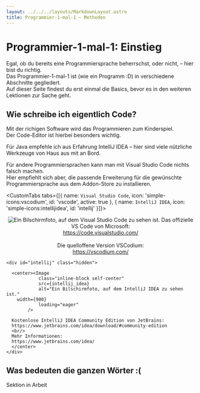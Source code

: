 ```yaml
---
layout: ../../../layouts/MarkdownLayout.astro
title: Programmier-1-mal-1 – Methoden
---
```



# Programmier-1-mal-1: Einstieg

Egal, ob du bereits eine Programmiersprache beherrschst, oder nicht, – hier bist du richtig.  
Das Programmier-1-mal-1 ist (wie ein Programm :D) in verschiedene Abschnitte gegliedert.  
Auf dieser Seite findest du erst einmal die Basics, bevor es in den weiteren Lektionen zur Sache geht.  

## Wie schreibe ich eigentlich Code?
Mit der richigen Software wird das Programmieren zum Kinderspiel.  
Der Code-Editor ist hierbei besonders wichtig.  

Für Java empfehle ich aus Erfahrung IntelliJ IDEA – hier sind viele nützliche Werkzeuge von Haus aus mit an Bord.  

Für andere Programmiersprachen kann man mit Visual Studio Code nichts falsch machen.  
Hier empfiehlt sich aber, die passende Erweiterung für die gewünschte Programmiersprache aus dem Addon-Store zu installieren.

<CustomTabs tabs={[{
    name: `Visual Studio Code`,
    icon: 'simple-icons:vscodium',
    id: 'vscode',
    active: true
}, {
    name: `IntelliJ IDEA`,
    icon: 'simple-icons:intellijidea',
    id: 'intellij'
}]}>
    <div id="vscode" data-active="true">
    <center>
      <Image
				class="inline-block self-center"
				src={vscodium}
				alt="Ein Bilschirmfoto, auf dem Visual Studio Code zu sehen ist."
        width={900}
				loading="eager"
			/>
    Das offizielle VS Code von Microsoft:  
    https://code.visualstudio.com/  
    <br/>
    Die quelloffene Version VSCodium:  
    https://vscodium.com/  
    </center>
    </div>

    <div id="intellij" class="hidden">
      
      <center><Image
				class="inline-block self-center"
				src={intellij_idea}
				alt="Ein Bilschirmfoto, auf dem IntelliJ IDEA zu sehen ist."
        width={900}
				loading="eager"
			/>
      
      Kostenlose IntelliJ IDEA Community Edition von JetBrains:  
      https://www.jetbrains.com/idea/download/#community-edition
      <br/>
      Mehr Informationen:  
      https://www.jetbrains.com/idea/
      </center>
    </div>
</CustomTabs>

## Was bedeuten die ganzen Wörter :(
Sektion in Arbeit
